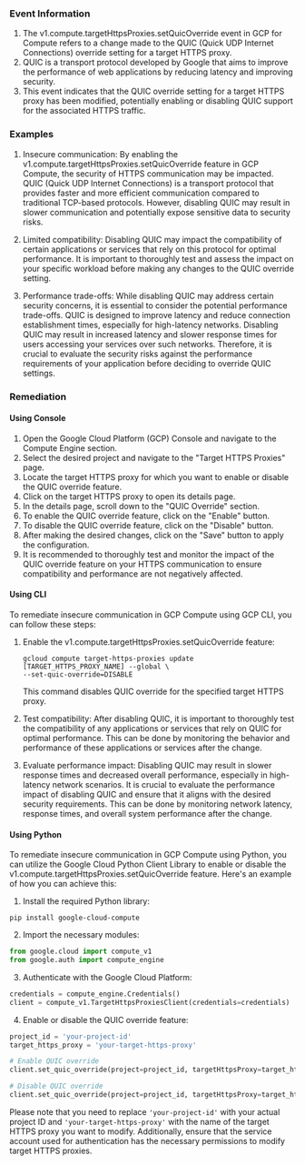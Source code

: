 
### Event Information

1. The v1.compute.targetHttpsProxies.setQuicOverride event in GCP for Compute refers to a change made to the QUIC (Quick UDP Internet Connections) override setting for a target HTTPS proxy.
2. QUIC is a transport protocol developed by Google that aims to improve the performance of web applications by reducing latency and improving security.
3. This event indicates that the QUIC override setting for a target HTTPS proxy has been modified, potentially enabling or disabling QUIC support for the associated HTTPS traffic.


### Examples

1. Insecure communication: By enabling the v1.compute.targetHttpsProxies.setQuicOverride feature in GCP Compute, the security of HTTPS communication may be impacted. QUIC (Quick UDP Internet Connections) is a transport protocol that provides faster and more efficient communication compared to traditional TCP-based protocols. However, disabling QUIC may result in slower communication and potentially expose sensitive data to security risks.

2. Limited compatibility: Disabling QUIC may impact the compatibility of certain applications or services that rely on this protocol for optimal performance. It is important to thoroughly test and assess the impact on your specific workload before making any changes to the QUIC override setting.

3. Performance trade-offs: While disabling QUIC may address certain security concerns, it is essential to consider the potential performance trade-offs. QUIC is designed to improve latency and reduce connection establishment times, especially for high-latency networks. Disabling QUIC may result in increased latency and slower response times for users accessing your services over such networks. Therefore, it is crucial to evaluate the security risks against the performance requirements of your application before deciding to override QUIC settings.

### Remediation

#### Using Console

1. Open the Google Cloud Platform (GCP) Console and navigate to the Compute Engine section.
2. Select the desired project and navigate to the "Target HTTPS Proxies" page.
3. Locate the target HTTPS proxy for which you want to enable or disable the QUIC override feature.
4. Click on the target HTTPS proxy to open its details page.
5. In the details page, scroll down to the "QUIC Override" section.
6. To enable the QUIC override feature, click on the "Enable" button.
7. To disable the QUIC override feature, click on the "Disable" button.
8. After making the desired changes, click on the "Save" button to apply the configuration.
9. It is recommended to thoroughly test and monitor the impact of the QUIC override feature on your HTTPS communication to ensure compatibility and performance are not negatively affected.

#### Using CLI

To remediate insecure communication in GCP Compute using GCP CLI, you can follow these steps:

1. Enable the v1.compute.targetHttpsProxies.setQuicOverride feature:
   ```
   gcloud compute target-https-proxies update [TARGET_HTTPS_PROXY_NAME] --global \
   --set-quic-override=DISABLE
   ```
   This command disables QUIC override for the specified target HTTPS proxy.

2. Test compatibility:
   After disabling QUIC, it is important to thoroughly test the compatibility of any applications or services that rely on QUIC for optimal performance. This can be done by monitoring the behavior and performance of these applications or services after the change.

3. Evaluate performance impact:
   Disabling QUIC may result in slower response times and decreased overall performance, especially in high-latency network scenarios. It is crucial to evaluate the performance impact of disabling QUIC and ensure that it aligns with the desired security requirements. This can be done by monitoring network latency, response times, and overall system performance after the change.

#### Using Python

To remediate insecure communication in GCP Compute using Python, you can utilize the Google Cloud Python Client Library to enable or disable the v1.compute.targetHttpsProxies.setQuicOverride feature. Here's an example of how you can achieve this:

1. Install the required Python library:
```
pip install google-cloud-compute
```

2. Import the necessary modules:
```python
from google.cloud import compute_v1
from google.auth import compute_engine
```

3. Authenticate with the Google Cloud Platform:
```python
credentials = compute_engine.Credentials()
client = compute_v1.TargetHttpsProxiesClient(credentials=credentials)
```

4. Enable or disable the QUIC override feature:
```python
project_id = 'your-project-id'
target_https_proxy = 'your-target-https-proxy'

# Enable QUIC override
client.set_quic_override(project=project_id, targetHttpsProxy=target_https_proxy, quic_override=True)

# Disable QUIC override
client.set_quic_override(project=project_id, targetHttpsProxy=target_https_proxy, quic_override=False)
```

Please note that you need to replace `'your-project-id'` with your actual project ID and `'your-target-https-proxy'` with the name of the target HTTPS proxy you want to modify. Additionally, ensure that the service account used for authentication has the necessary permissions to modify target HTTPS proxies.

